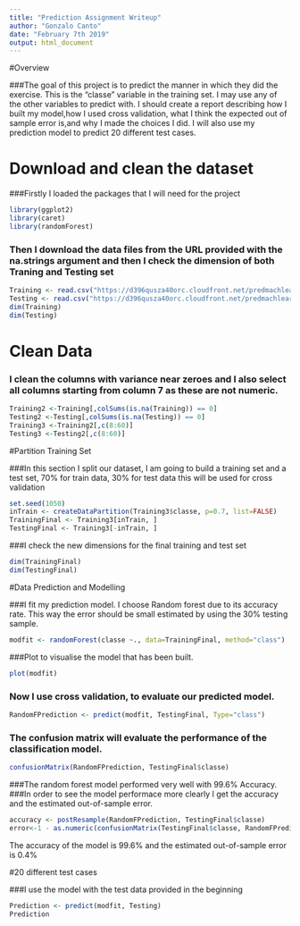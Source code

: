 ---
title: "Prediction Assignment Writeup"
author: "Gonzalo Canto"
date: "February 7th 2019"
output: html_document
---

#Overview

###The goal of this project is to predict the manner in which they did the exercise. This is the "classe" variable in the training set. I may use any of the other variables to predict with. I should create a report describing how I built my model,how I used cross validation, what I think the expected out of sample error is,and why I made the choices I did. I will also use my prediction model to predict 20 different test cases.

# Download and clean the dataset

###Firstly I loaded the packages that I will need for the project
```{r}
library(ggplot2)
library(caret)
library(randomForest)
```

### Then I download the data files from the URL provided with the na.strings argument and then I check the dimension of both Traning and Testing set
```{r}
Training <- read.csv("https://d396qusza40orc.cloudfront.net/predmachlearn/pml-training.csv",na.strings=c("NA","#DIV/0!",""))
Testing <- read.csv("https://d396qusza40orc.cloudfront.net/predmachlearn/pml-testing.csv",na.strings=c("NA","#DIV/0!",""))
dim(Training)
dim(Testing)
```

# Clean Data

### I clean the columns with variance near zeroes and I also select all columns starting from column 7 as these are not numeric.
```{r}
Training2 <-Training[,colSums(is.na(Training)) == 0]
Testing2 <-Testing[,colSums(is.na(Testing)) == 0]
Training3 <-Training2[,c(8:60)]
Testing3 <-Testing2[,c(8:60)]
```

#Partition Training Set

###In this section I split our dataset, I am going to build a training set and a test set, 70% for train data, 30% for test data this will be used for cross validation
```{r}
set.seed(1050)
inTrain <- createDataPartition(Training3$classe, p=0.7, list=FALSE)
TrainingFinal <- Training3[inTrain, ]
TestingFinal <- Training3[-inTrain, ]
```

###I check the new dimensions for the final training and test set
```{r}
dim(TrainingFinal)
dim(TestingFinal)
```

#Data Prediction and Modelling

###I fit my prediction model. I choose Random forest due to its accuracy rate. This way the error should be small estimated by using the 30% testing sample. 
```{r}
modfit <- randomForest(classe ~., data=TrainingFinal, method="class")
```

###Plot to visualise the model that has been built.  
```{r}
plot(modfit)
```

### Now I use cross validation, to evaluate our predicted model.  
```{r}
RandomFPrediction <- predict(modfit, TestingFinal, Type="class")
```

### The confusion matrix will evaluate the performance of the classification model.
```{r}
confusionMatrix(RandomFPrediction, TestingFinal$classe)
```

###The random forest model performed very well  with  99.6% Accuracy.
###In order to see the model performace more clearly I get the accuracy and the estimated out-of-sample error.
```{r}
accuracy <- postResample(RandomFPrediction, TestingFinal$classe)
error<-1 - as.numeric(confusionMatrix(TestingFinal$classe, RandomFPrediction)$overall[1])
```
The accuracy of the model is 99.6% and the estimated out-of-sample error is 0.4%

#20 different test cases

###I use the model with the test data provided in the beginning
```{r}
Prediction <- predict(modfit, Testing)
Prediction
```